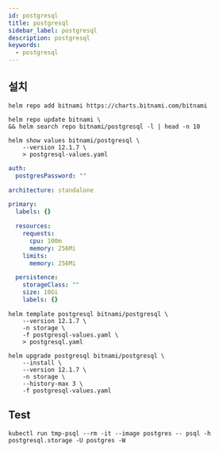 ```yaml
---
id: postgresql
title: postgresql
sidebar_label: postgresql
description: postgresql
keywords:
  - postgresql
---
```


## 설치

```shell
helm repo add bitnami https://charts.bitnami.com/bitnami
```

```shell
helm repo update bitnami \
&& helm search repo bitnami/postgresql -l | head -n 10
```

```shell
helm show values bitnami/postgresql \
    --version 12.1.7 \
    > postgresql-values.yaml
```

```yaml
auth:
  postgresPassword: ""

architecture: standalone

primary:
  labels: {}

  resources:
    requests:
      cpu: 100m
      memory: 256Mi
    limits:
      memory: 256Mi

  persistence:
    storageClass: ""
    size: 10Gi
    labels: {}
```

```shell
helm template postgresql bitnami/postgresql \
    --version 12.1.7 \
    -n storage \
    -f postgresql-values.yaml \
    > postgresql.yaml
```

```shell
helm upgrade postgresql bitnami/postgresql \
    --install \
    --version 12.1.7 \
    -n storage \
    --history-max 3 \
    -f postgresql-values.yaml
```

## Test

```shell
kubectl run tmp-psql --rm -it --image postgres -- psql -h postgresql.storage -U postgres -W
```
